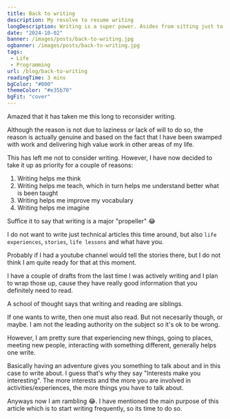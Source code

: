 ```yaml
---
title: Back to writing
description: My resolve to resume writing
longDescription: Writing is a super power. Asides from sitting just to space out, I believe its the other major way we can get into our inner thoughts. Why ?
date: "2024-10-02"
banner: /images/posts/back-to-writing.jpg
ogbanner: /images/posts/back-to-writing.jpg
tags:
 - Life
 - Programming
url: /blog/back-to-writing
readingTime: 3 mins
bgColor: "#000"
themeColor: "#e35b70"
bgFit: "cover"
---
```


Amazed that it has taken me this long to reconsider writing.

Although the reason is not due to laziness or lack of will to do so, the reason is actually genuine and based on the fact that I have been swamped with work and delivering high value work in other areas of my life.

This has left me not to consider writing. However, I have now decided to take it up as priority for a couple of reasons:

1. Writing helps me think
2. Writing helps me teach, which in turn helps me understand better what is been taught
3. Writing helps me improve my vocabulary
4. Writing helps me imagine

<Highlight>Suffice it to say that writing is a major "propeller" 😂</Highlight>

I do not want to write just technical articles this time around, but also `life experiences`, `stories`, `life lessons` and what have you.

Probably if I had a youtube channel would tell the stories there, but I do not think I am quite ready for that at this moment.

I have a couple of drafts from the last time I was actively writing and I plan to wrap those up, cause they have really good information that you definitely need to read.

A school of thought says that writing and reading are siblings.

If one wants to write, then one must also read. But not necesarily though, or maybe. I am not the leading authority on the subject so it's ok to be wrong.

However, I am pretty sure that experiencing new things, going to places, meeting new people, interacting with something different, generally helps one write.

Basically having an adventure gives you something to talk about and in this case to write about. I guess that's why they say "Interests make you interesting". The more interests and the more you are involved in activities/experiences, the more things you have to talk about.

Anyways now I am rambling 😂. I have mentioned the main purpose of this article which is to start writing frequently, so its time to do so.
